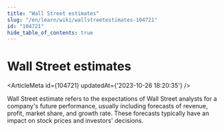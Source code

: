 ```yaml
---
title: "Wall Street estimates"
slug: "/en/learn/wiki/wallstreetestimates-104721"
id: "104721"
hide_table_of_contents: true
---
```



# Wall Street estimates

<ArticleMeta id={104721} updatedAt={'2023-10-26 18:20:35'} />
<div className='border-solid border-b border-t-0 my-4 border-[var(--ifm-color-gray-300)]' />

Wall Street estimate refers to the expectations of Wall Street analysts for a company's future performance, usually including forecasts of revenue, profit, market share, and growth rate. These forecasts typically have an impact on stock prices and investors' decisions.
